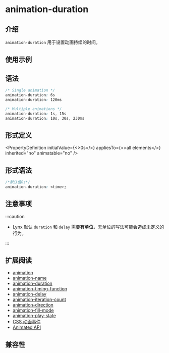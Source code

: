 
# animation-duration

## 介绍

`animation-duration` 用于设置动画持续的时间。

## 使用示例

<Go
  example="css-api"
  img="https://lf-lynx.tiktok-cdns.com/obj/lynx-artifacts-oss-sg/lynx-website/assets/doc/css/animation-duration.gif"
  defaultEntryFile="dist/animation-duration.lynx.bundle"
  entry="src/animation-duration"
  defaultFile="src/animation-duration/App.tsx"
  entry="src/animation-duration"
/>

## 语法

```css
/* Single animation */
animation-duration: 6s
animation-duration: 120ms

/* Multiple animations */
animation-duration: 1s, 15s
animation-duration: 10s, 30s, 230ms
```

## 形式定义


<PropertyDefinition
  initialValue={<>0s</>}
  appliesTo={<>all elements</>}
  inherited="no"
  animatable="no"
/>

## 形式语法

```css
/*默认值0s*/
animation-duration: <time>;
```

## 注意事项

:::caution

- Lynx 默认 `duration` 和 `delay` 需要**有单位**，无单位的写法可能会造成未定义的行为。

:::

## 扩展阅读

- [animation](./animation.mdx)
- [animation-name](./animation-name.mdx)
- [animation-duration](./animation-duration.mdx)
- [animation-timing-function](./animation-timing-function.mdx)
- [animation-delay](./animation-delay.mdx)
- [animation-iteration-count](./animation-iteration-count.mdx)
- [animation-direction](./animation-direction.mdx)
- [animation-fill-mode](./animation-fill-mode.mdx)
- [animation-play-state](./animation-play-state.mdx)
- [CSS 动画事件](../../lynx-api/event/animation-event.mdx)
- [Animated API](../../lynx-api/lynx/lynx-animate-api.mdx)

## 兼容性


<LegacyCompatTable metadata="css/properties/animation-duration" />
